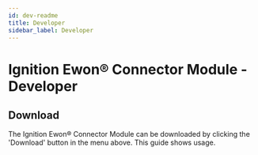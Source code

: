 ```yaml
---
id: dev-readme
title: Developer
sidebar_label: Developer
---
```


# Ignition Ewon® Connector Module - Developer

## Download

The Ignition Ewon® Connector Module can be downloaded by clicking the 'Download' button in the menu above.
This guide shows usage.
